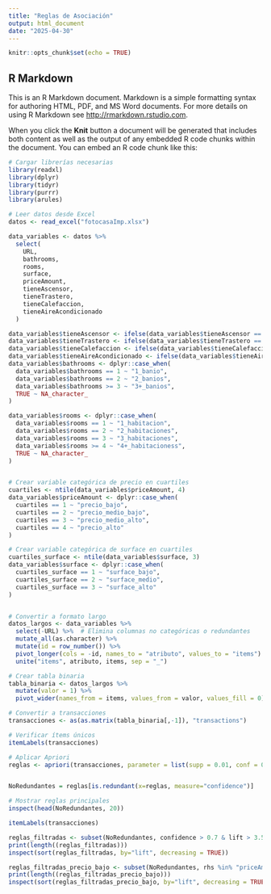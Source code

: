 ```yaml
---
title: "Reglas de Asociación"
output: html_document
date: "2025-04-30"
---
```


```r
knitr::opts_chunk$set(echo = TRUE)
```

## R Markdown

This is an R Markdown document. Markdown is a simple formatting syntax for authoring HTML, PDF, and MS Word documents. For more details on using R Markdown see <http://rmarkdown.rstudio.com>.

When you click the **Knit** button a document will be generated that includes both content as well as the output of any embedded R code chunks within the document. You can embed an R code chunk like this:

```r
# Cargar librerías necesarias
library(readxl)
library(dplyr)
library(tidyr)
library(purrr)
library(arules)

# Leer datos desde Excel
datos <- read_excel("fotocasaImp.xlsx")

data_variables <- datos %>%
  select(
    URL,
    bathrooms,
    rooms,
    surface,
    priceAmount,
    tieneAscensor,
    tieneTrastero,
    tieneCalefaccion,
    tieneAireAcondicionado
  )

data_variables$tieneAscensor <- ifelse(data_variables$tieneAscensor == 1, "con_ascensor", "sin_ascensor")
data_variables$tieneTrastero <- ifelse(data_variables$tieneTrastero == 1, "con_trastero", "sin_trastero")
data_variables$tieneCalefaccion <- ifelse(data_variables$tieneCalefaccion == 1, "con_calefaccion", "sin_calefaccion")
data_variables$tieneAireAcondicionado <- ifelse(data_variables$tieneAireAcondicionado == 1, "con_aire", "sin_aire")
data_variables$bathrooms <- dplyr::case_when(
  data_variables$bathrooms == 1 ~ "1_banio",
  data_variables$bathrooms == 2 ~ "2_banios",
  data_variables$bathrooms >= 3 ~ "3+_banios",
  TRUE ~ NA_character_
)

data_variables$rooms <- dplyr::case_when(
  data_variables$rooms == 1 ~ "1_habitacion",
  data_variables$rooms == 2 ~ "2_habitaciones",
  data_variables$rooms == 3 ~ "3_habitaciones",
  data_variables$rooms >= 4 ~ "4+_habitacioness",
  TRUE ~ NA_character_
)


# Crear variable categórica de precio en cuartiles
cuartiles <- ntile(data_variables$priceAmount, 4)
data_variables$priceAmount <- dplyr::case_when(
  cuartiles == 1 ~ "precio_bajo",
  cuartiles == 2 ~ "precio_medio_bajo",
  cuartiles == 3 ~ "precio_medio_alto",
  cuartiles == 4 ~ "precio_alto"
)

# Crear variable categórica de surface en cuartiles
cuartiles_surface <- ntile(data_variables$surface, 3)
data_variables$surface <- dplyr::case_when(
  cuartiles_surface == 1 ~ "surface_bajo",
  cuartiles_surface == 2 ~ "surface_medio",
  cuartiles_surface == 3 ~ "surface_alto"
)


# Convertir a formato largo
datos_largos <- data_variables %>%
  select(-URL) %>%  # Elimina columnas no categóricas o redundantes
  mutate_all(as.character) %>%
  mutate(id = row_number()) %>%
  pivot_longer(cols = -id, names_to = "atributo", values_to = "items") %>%
  unite("items", atributo, items, sep = "_")

# Crear tabla binaria
tabla_binaria <- datos_largos %>%
  mutate(valor = 1) %>%
  pivot_wider(names_from = items, values_from = valor, values_fill = 0)

# Convertir a transacciones
transacciones <- as(as.matrix(tabla_binaria[,-1]), "transactions")

# Verificar ítems únicos
itemLabels(transacciones)

# Aplicar Apriori
reglas <- apriori(transacciones, parameter = list(supp = 0.01, conf = 0.5))


NoRedundantes = reglas[is.redundant(x=reglas, measure="confidence")]

# Mostrar reglas principales
inspect(head(NoRedundantes, 20))

itemLabels(transacciones)
```

```r

reglas_filtradas <- subset(NoRedundantes, confidence > 0.7 & lift > 3.5 & support > 0.015)
print(length((reglas_filtradas)))
inspect(sort(reglas_filtradas, by="lift", decreasing = TRUE))
```

```r


reglas_filtradas_precio_bajo <- subset(NoRedundantes, rhs %in% "priceAmount_precio_bajo" & lift>2.7 & confidence>0.8 & support>0.0107)
print(length((reglas_filtradas_precio_bajo)))
inspect(sort(reglas_filtradas_precio_bajo, by="lift", decreasing = TRUE))


```

